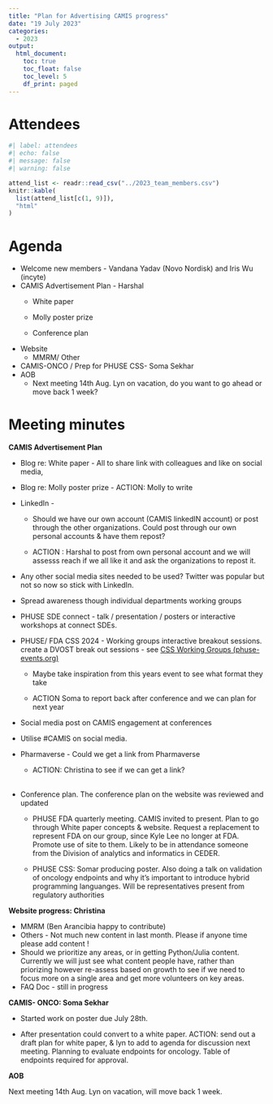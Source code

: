 ```yaml
---
title: "Plan for Advertising CAMIS progress"
date: "19 July 2023"
categories:
  - 2023
output:
  html_document: 
    toc: true
    toc_float: false
    toc_level: 5
    df_print: paged
---
```


# Attendees

```r
#| label: attendees
#| echo: false
#| message: false
#| warning: false

attend_list <- readr::read_csv("../2023_team_members.csv")
knitr::kable(
  list(attend_list[c(1, 9)]),
  "html"
)
```

# Agenda

-   Welcome new members - Vandana Yadav (Novo Nordisk) and Iris Wu (incyte)
-   CAMIS Advertisement Plan - Harshal
    -   White paper

    -   Molly poster prize

    -   Conference plan
-   Website
    -   MMRM/ Other
-   CAMIS-ONCO / Prep for PHUSE CSS- Soma Sekhar
-   AOB
    -   Next meeting 14th Aug. Lyn on vacation, do you want to go ahead or move back 1 week?

# Meeting minutes

**CAMIS Advertisement Plan**

-   Blog re: White paper - All to share link with colleagues and like on social media,

-   Blog re: Molly poster prize - ACTION: Molly to write

-   LinkedIn -

    -   Should we have our own account (CAMIS linkedIN account) or post through the other organizations. Could post through our own personal accounts & have them repost?

    -   ACTION : Harshal to post from own personal account and we will assesss reach if we all like it and ask the organizations to repost it.

-   Any other social media sites needed to be used? Twitter was popular but not so now so stick with LinkedIn.

-   Spread awareness though individual departments working groups

-   PHUSE SDE connect - talk / presentation / posters or interactive workshops at connect SDEs.

-   PHUSE/ FDA CSS 2024 - Working groups interactive breakout sessions. create a DVOST break out sessions - see [CSS Working Groups (phuse-events.org)](https://www.phuse-events.org/attend/frontend/reg/tOtherPage.csp?pageID=15403&ef_sel_menu=1694&eventID=26)

    -   Maybe take inspiration from this years event to see what format they take

    -   ACTION Soma to report back after conference and we can plan for next year

-   Social media post on CAMIS engagement at conferences

-   Utilise #CAMIS on social media.

-   Pharmaverse - Could we get a link from Pharmaverse

    -   ACTION: Christina to see if we can get a link?\
        \

-   Conference plan. The conference plan on the website was reviewed and updated

    -   PHUSE FDA quarterly meeting. CAMIS invited to present. Plan to go through White paper concepts & website. Request a replacement to represent FDA on our group, since Kyle Lee no longer at FDA. Promote use of site to them. Likely to be in attendance someone from the Division of analytics and informatics in CEDER.

    -   PHUSE CSS: Somar producing poster. Also doing a talk on validation of oncology endpoints and why it's important to introduce hybrid programming languanges. Will be representatives present from regulatory authorities

**Website progress: Christina**

-   MMRM (Ben Arancibia happy to contribute)
-   Others - Not much new content in last month. Please if anyone time please add content !
-   Should we prioritize any areas, or in getting Python/Julia content. Currently we will just see what content people have, rather than priorizing however re-assess based on growth to see if we need to focus more on a single area and get more volunteers on key areas.
-   FAQ Doc - still in progress

**CAMIS- ONCO: Soma Sekhar**

-   Started work on poster due July 28th.

-   After presentation could convert to a white paper. ACTION: send out a draft plan for white paper, & lyn to add to agenda for discussion next meeting. Planning to evaluate endpoints for oncology. Table of endpoints required for approval.

**AOB**

Next meeting 14th Aug. Lyn on vacation, will move back 1 week.
